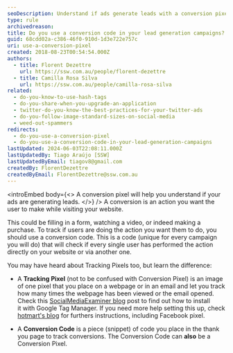 ```yaml
---
seoDescription: Understand if ads generate leads with a conversion pixel
type: rule
archivedreason:
title: Do you use a conversion code in your lead generation campaigns?
guid: 68cdd02a-c386-46f0-910d-1d3e722e757c
uri: use-a-conversion-pixel
created: 2018-08-23T00:54:54.000Z
authors:
  - title: Florent Dezettre
    url: https://ssw.com.au/people/florent-dezettre
  - title: Camilla Rosa Silva
    url: https://ssw.com.au/people/camilla-rosa-silva
related:
  - do-you-know-to-use-hash-tags
  - do-you-share-when-you-upgrade-an-application
  - twitter-do-you-know-the-best-practices-for-your-twitter-ads
  - do-you-follow-image-standard-sizes-on-social-media
  - weed-out-spammers
redirects:
  - do-you-use-a-conversion-pixel
  - do-you-use-a-conversion-code-in-your-lead-generation-campaigns
lastUpdated: 2024-06-03T22:08:11.000Z
lastUpdatedBy: Tiago Araújo [SSW]
lastUpdatedByEmail: tiagov8@gmail.com
createdBy: FlorentDezettre
createdByEmail: FlorentDezettre@ssw.com.au
---
```


<introEmbed
  body={<>
A conversion pixel will help you understand if your ads are generating leads.
  </>}
/>
A conversion is an action you want the user to make while visiting your website.

This could be filling in a form, watching a video, or indeed making a purchase. To track if users are doing the action you want them to do, you should use a conversion code. This is a code (unique for every campaign you will do) that will check if every single user has performed the action directly on your website or via another one.

You may have heard about Tracking Pixels too, but learn the difference:

- A **Tracking Pixel** (not to be confused with Conversion Pixel) is an image of one pixel that you place on a webpage or in an email and let you track how many times the webpage has been viewed or the email opened. Check this [SocialMediaExaminer blog](https://www.socialmediaexaminer.com/tracking-pixels-google-tag-manager/) post to find out how to install it with Google Tag Manager. If you need more help setting this up, check [hotmart's blog](https://hotmart.com/en/blog/conversion-pixel) for furthers instructions, including Facebook pixel.

- A **Conversion Code** is a piece (snippet) of code you place in the thank you page to track conversions. The Conversion Code can **also** be a Conversion Pixel.
